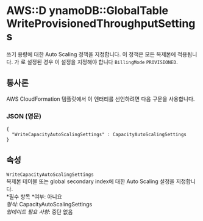 # AWS::D ynamoDB::GlobalTable WriteProvisionedThroughputSettings

쓰기 용량에 대한 Auto Scaling 정책을 지정합니다. 이 정책은 모든 복제본에 적용됩니다. 가 로 설정된 경우 이 설정을 지정해야 합니다 `BillingMode` `PROVISIONED`.

## 통사론

AWS CloudFormation 템플릿에서 이 엔터티를 선언하려면 다음 구문을 사용합니다.

### JSON (영문)

```
{
  "WriteCapacityAutoScalingSettings" : CapacityAutoScalingSettings
}
```

## 속성

`WriteCapacityAutoScalingSettings`  
복제본 테이블 또는 global secondary index에 대한 Auto Scaling 설정을 지정합니다.  
*필수 항목 *여부: 아니요  
_형식_: CapacityAutoScalingSettings  
_업데이트 필요 사항_: 중단 없음
